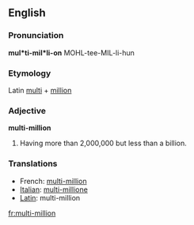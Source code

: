 ==English==

===Pronunciation===
'''mul*ti-mil*li-on'''
MOHL-tee-MIL-li-hun

===Etymology===
Latin [[multi]] + [[million]]

===Adjective===
'''multi-million'''
# Having more than 2,000,000 but less than a billion.

===Translations===
*French: [[multi-million]]
*[[Italian]]: [[multi-millione]]
*[[Latin]]: multi-million

[[fr:multi-million]]